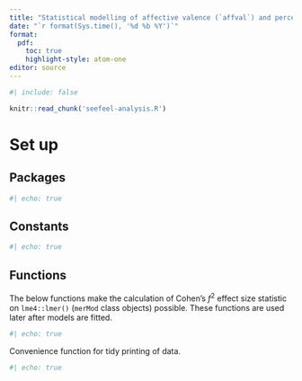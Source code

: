 ```yaml
---
title: "Statistical modelling of affective valence (`affval`) and perceived exertion (`perexe`) outcomes"
date: "`r format(Sys.time(), '%d %b %Y')`"
format: 
  pdf:
    toc: true
    highlight-style: atom-one
editor: source
---
```


```R
#| include: false

knitr::read_chunk('seefeel-analysis.R')
```


\newpage

# Set up

## Packages

```R
#| echo: true
```

\newpage

## Constants

```R
#| echo: true
```

## Functions

The below functions make the calculation of Cohen's $f^2$ effect size statistic on `lme4::lmer()` (`merMod` class objects) possible. These functions are used later after models are fitted.

```R
#| echo: true
```

Convenience function for tidy printing of data.

```R
#| echo: true
```



